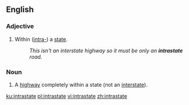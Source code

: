 ==English==

===Adjective===
{{en-adj|-}}

# {{label|en|US}} Within ([[intra-]]) a [[state]].
#: ''This isn't an interstate highway so it must be only an '''intrastate''' road.''

===Noun===
{{en-noun}}

# {{label|en|US}} A [[highway]] completely within a state (not an [[interstate]]).

[[ku:intrastate]]
[[pl:intrastate]]
[[vi:intrastate]]
[[zh:intrastate]]